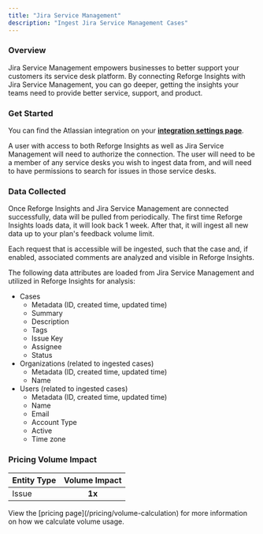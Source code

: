 ```yaml
---
title: "Jira Service Management"
description: "Ingest Jira Service Management Cases"
---
```


### Overview

Jira Service Management empowers businesses to better support your customers its service desk platform. By connecting Reforge Insights with Jira Service Management, you can go deeper, getting the insights your teams need to provide better service, support, and product.

### Get Started

You can find the Atlassian integration on your **[integration settings page](https://insights.reforge.com/w/default/settings/integrations/atlassian)**.

A user with access to both Reforge Insights as well as Jira Service Management will need to authorize the connection. The user will need to be a member of any service desks you wish to ingest data from, and will need to have permissions to search for issues in those service desks.

<Steps>
  <Steps title='Go to "Settings"' />
  <Steps title='Click "Integrations" in the navigation menu' />
  <Steps title='Click "Atlassian"' />
  <Steps title='Click "Connect to Atlassian"' />
  <Steps title="If necessary, log in to Atlassian using the appropriate account" />
  <Steps title="Review and approve the permissions requested" />
  <Steps title="Once confirmed, you will be returned to Reforge Insights, where you can toggle on Service Management ingestion" />
  <Steps title="After toggling on ingestion, select which service desks you would like to pull from" />
</Steps>

### Data Collected

Once Reforge Insights and Jira Service Management are connected successfully, data will be pulled from periodically. The first time Reforge Insights loads data, it will look back 1 week. After that, it will ingest all new data up to your plan's feedback volume limit.

Each request that is accessible will be ingested, such that the case and, if enabled, associated comments are analyzed and visible in Reforge Insights.

The following data attributes are loaded from Jira Service Management and utilized in Reforge Insights for analysis:

- Cases
  - Metadata (ID, created time, updated time)
  - Summary
  - Description
  - Tags
  - Issue Key
  - Assignee
  - Status
- Organizations (related to ingested cases)
  - Metadata (ID, created time, updated time)
  - Name
- Users (related to ingested cases)
  - Metadata (ID, created time, updated time)
  - Name
  - Email
  - Account Type
  - Active
  - Time zone

### Pricing Volume Impact

| Entity Type | Volume Impact |
| :---------- | :-----------: |
| Issue       |    **1x**     |

<Info>
  View the [pricing page](/pricing/volume-calculation) for more information on
  how we calculate volume usage.
</Info>
